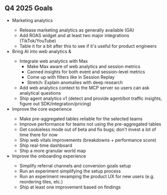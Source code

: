 ## Q4 2025 Goals

* Marketing analytics <TeamMember name="Javier Bahamondes" photo />
  * Release marketing analytics as generally available (GA)
  * Add ROAS widget and at least two major integrations (TikTok/YouTube)
  * Table it for a bit after this to see if it's useful for product engineers
* Bring AI into web analytics <TeamMember name="Lucas Ricoy" photo /> & <TeamMember name="Javier Bahamondes" photo />
  * Integrate web analytics with Max
    * Make Max aware of web analytics and session metrics
    * Canned insights for both event and session-level metrics
    * Come up with filters like in Session Replay
    * Stretch: Explain anomalies with deep research
  * Add web analytics context to the MCP server so users can ask analytical questions
  * Ship agent analytics v1 (detect and provide agent/bot traffic insights, figure out SDK/integration/pricing)
* Improve the core experience <TeamMember name="Lucas Ricoy" photo />
  * Make pre-aggregated tables reliable for the selected teams
  * Improve performance for teams not using the pre-aggregated tables
  * Get cookieless mode out of beta and fix bugs; don't invest a lot of time there for now
  * Ship web vitals improvements (breakdowns + performance score)
  * Ship real-time dashboard
  * Ship a more granular world map
* Improve the onboarding experience <TeamMember name="Anna Szell" photo />
  * Simplify referral channels and conversion goals setup
  * Run an experiment simplifying the setup process
  * Run an experiment revamping the product UX for new users (e.g. reordering tiles, etc.)
  * Ship at least one improvement based on findings

